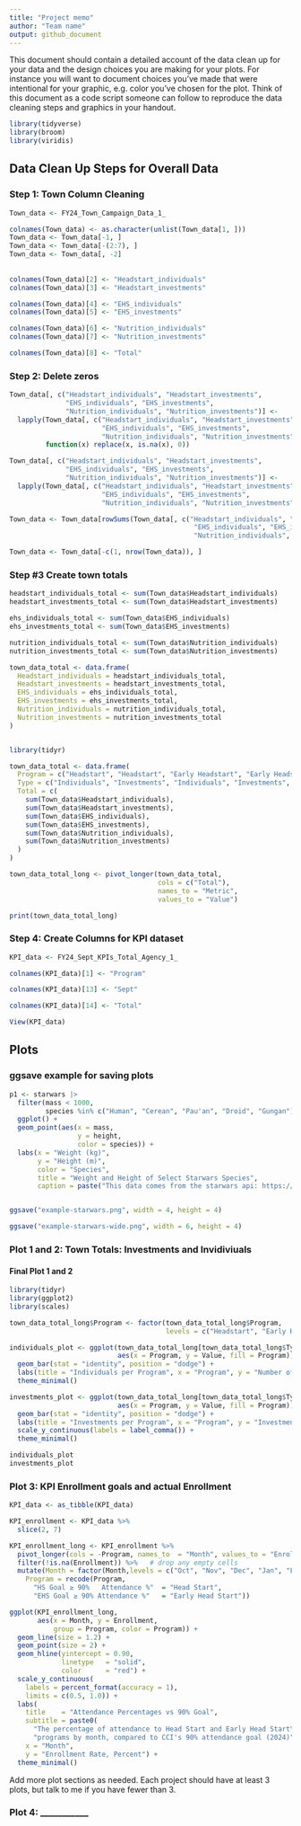 ```yaml
---
title: "Project memo"
author: "Team name"
output: github_document
---
```


This document should contain a detailed account of the data clean up for your data and the design choices you are making for your plots. For instance you will want to document choices you've made that were intentional for your graphic, e.g. color you've chosen for the plot. Think of this document as a code script someone can follow to reproduce the data cleaning steps and graphics in your handout.

```r
library(tidyverse)
library(broom)
library(viridis)
```

## Data Clean Up Steps for Overall Data

### Step 1: Town Column Cleaning


```r
Town_data <- FY24_Town_Campaign_Data_1_

colnames(Town_data) <- as.character(unlist(Town_data[1, ]))
Town_data <- Town_data[-1, ]
Town_data <- Town_data[-(2:7), ]
Town_data <- Town_data[, -2]
 
 
colnames(Town_data)[2] <- "Headstart_individuals"
colnames(Town_data)[3] <- "Headstart_investments"

colnames(Town_data)[4] <- "EHS_individuals"
colnames(Town_data)[5] <- "EHS_investments"

colnames(Town_data)[6] <- "Nutrition_individuals"
colnames(Town_data)[7] <- "Nutrition_investments"

colnames(Town_data)[8] <- "Total"

```


### Step 2: Delete zeros

```r


Town_data[, c("Headstart_individuals", "Headstart_investments", 
              "EHS_individuals", "EHS_investments", 
              "Nutrition_individuals", "Nutrition_investments")] <- 
  lapply(Town_data[, c("Headstart_individuals", "Headstart_investments", 
                       "EHS_individuals", "EHS_investments", 
                       "Nutrition_individuals", "Nutrition_investments")], 
         function(x) replace(x, is.na(x), 0))

Town_data[, c("Headstart_individuals", "Headstart_investments",
              "EHS_individuals", "EHS_investments",
              "Nutrition_individuals", "Nutrition_investments")] <-
  lapply(Town_data[, c("Headstart_individuals", "Headstart_investments",
                       "EHS_individuals", "EHS_investments",
                       "Nutrition_individuals", "Nutrition_investments")], as.numeric)

Town_data <- Town_data[rowSums(Town_data[, c("Headstart_individuals", "Headstart_investments",
                                              "EHS_individuals", "EHS_investments",
                                              "Nutrition_individuals", "Nutrition_investments")]) != 0, ]

Town_data <- Town_data[-c(1, nrow(Town_data)), ]

```

### Step #3 Create town totals

```r

headstart_individuals_total <- sum(Town_data$Headstart_individuals)
headstart_investments_total <- sum(Town_data$Headstart_investments)

ehs_individuals_total <- sum(Town_data$EHS_individuals)
ehs_investments_total <- sum(Town_data$EHS_investments)

nutrition_individuals_total <- sum(Town_data$Nutrition_individuals)
nutrition_investments_total <- sum(Town_data$Nutrition_investments)

town_data_total <- data.frame(
  Headstart_individuals = headstart_individuals_total,
  Headstart_investments = headstart_investments_total,
  EHS_individuals = ehs_individuals_total,
  EHS_investments = ehs_investments_total,
  Nutrition_individuals = nutrition_individuals_total,
  Nutrition_investments = nutrition_investments_total
)


library(tidyr)

town_data_total <- data.frame(
  Program = c("Headstart", "Headstart", "Early Headstart", "Early Headstart", "Nutrition", "Nutrition"),
  Type = c("Individuals", "Investments", "Individuals", "Investments", "Individuals", "Investments"),
  Total = c(
    sum(Town_data$Headstart_individuals),
    sum(Town_data$Headstart_investments),
    sum(Town_data$EHS_individuals),
    sum(Town_data$EHS_investments),
    sum(Town_data$Nutrition_individuals),
    sum(Town_data$Nutrition_investments)
  )
)

town_data_total_long <- pivot_longer(town_data_total, 
                                     cols = c("Total"), 
                                     names_to = "Metric", 
                                     values_to = "Value")

print(town_data_total_long)


```

### Step 4: Create Columns for KPI dataset

```r
KPI_data <- FY24_Sept_KPIs_Total_Agency_1_  

colnames(KPI_data)[1] <- "Program"  

colnames(KPI_data)[13] <- "Sept"

colnames(KPI_data)[14] <- "Total"

View(KPI_data)  

```




## Plots

### ggsave example for saving plots

```r
p1 <- starwars |>
  filter(mass < 1000, 
         species %in% c("Human", "Cerean", "Pau'an", "Droid", "Gungan")) |>
  ggplot() +
  geom_point(aes(x = mass, 
                 y = height, 
                 color = species)) +
  labs(x = "Weight (kg)", 
       y = "Height (m)",
       color = "Species",
       title = "Weight and Height of Select Starwars Species",
       caption = paste("This data comes from the starwars api: https://swapi.py43.com"))


ggsave("example-starwars.png", width = 4, height = 4)

ggsave("example-starwars-wide.png", width = 6, height = 4)
```



### Plot 1 and 2: Town Totals: Investments and Invidiviuals


#### Final Plot 1 and 2


```r

library(tidyr)
library(ggplot2)
library(scales)

town_data_total_long$Program <- factor(town_data_total_long$Program, 
                                       levels = c("Headstart", "Early Headstart", "Nutrition"))

individuals_plot <- ggplot(town_data_total_long[town_data_total_long$Type == "Individuals", ], 
                           aes(x = Program, y = Value, fill = Program)) +
  geom_bar(stat = "identity", position = "dodge") +
  labs(title = "Individuals per Program", x = "Program", y = "Number of Individuals") +
  theme_minimal()

investments_plot <- ggplot(town_data_total_long[town_data_total_long$Type == "Investments", ], 
                           aes(x = Program, y = Value, fill = Program)) +
  geom_bar(stat = "identity", position = "dodge") +
  labs(title = "Investments per Program", x = "Program", y = "Investment Value") +
  scale_y_continuous(labels = label_comma()) +  
  theme_minimal()

individuals_plot
investments_plot


```


### Plot 3: KPI Enrollment goals and actual Enrollment

```r

KPI_data <- as_tibble(KPI_data)

KPI_enrollment <- KPI_data %>%
  slice(2, 7)

KPI_enrollment_long <- KPI_enrollment %>%
  pivot_longer(cols = -Program, names_to  = "Month", values_to = "Enrollment") %>%
  filter(!is.na(Enrollment)) %>%   # drop any empty cells
  mutate(Month = factor(Month,levels = c("Oct", "Nov", "Dec", "Jan", "Feb", "Mar", "Apr", "May", "June", "July", "Aug", "Sept")),
    Program = recode(Program,
      "HS Goal ≥ 90%   Attendance %"  = "Head Start",
      "EHS Goal ≥ 90% Attendance %"   = "Early Head Start"))

ggplot(KPI_enrollment_long,
       aes(x = Month, y = Enrollment,
           group = Program, color = Program)) +
  geom_line(size = 1.2) +
  geom_point(size = 2) +
  geom_hline(yintercept = 0.90,
             linetype   = "solid",
             color      = "red") +
  scale_y_continuous(
    labels = percent_format(accuracy = 1),
    limits = c(0.5, 1.0)) +
  labs(
    title    = "Attendance Percentages vs 90% Goal",
    subtitle = paste0(
      "The percentage of attendance to Head Start and Early Head Start\n",
      "programs by month, compared to CCI's 90% attendance goal (2024)"),
    x = "Month",
    y = "Enrollment Rate, Percent") +
  theme_minimal()

```

Add more plot sections as needed. Each project should have at least 3 plots, but talk to me if you have fewer than 3.

### Plot 4: ___________ 

